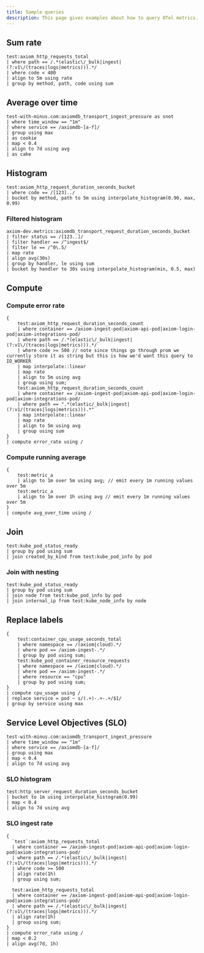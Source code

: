 ```yaml
---
title: Sample queries
description: This page gives examples about how to query OTel metrics.
---
```


## Sum rate

```kusto
test:axiom_http_requests_total
| where path == /.*(elastic\/_bulk|ingest|(?:v1\/(traces|logs|metrics))).*/
| where code < 400
| align to 5m using rate
| group by method, path, code using sum
```

## Average over time

```kusto
test-with-minus.com:axiomdb_transport_ingest_pressure as snot
| where time_window == "1m"
| where service == /axiomdb-[a-f]/
| group using max
| as cookie
| map < 0.4
| align to 7d using avg
| as cake
```

## Histogram

```kusto
test:axiom_http_request_duration_seconds_bucket
| where code == /[123]../
| bucket by method, path to 5m using interpolate_histogram(0.90, max, 0.99)
```

### Filtered histogram

```kusto
axiom-dev.metrics:axiomdb_transport_request_duration_seconds_bucket
| filter status == /[123..]/
| filter handler == /^ingest$/
| filter le == /^0\.5/
| map rate
| align avg(30s)
| group by handler, le using sum
| bucket by handler to 30s using interpolate_histogram(min, 0.5, max)
```

## Compute

### Compute error rate

```kusto
{ 
    test:axiom_http_request_duration_seconds_count
    | where container == /axiom-ingest-pod|axiom-api-pod|axiom-login-pod|axiom-integrations-pod/
    | where path == /.*(elastic\/_bulk|ingest|(?:v1\/(traces|logs|metrics))).*/
    | where code >= 500 // note since things go through prom we currently store it as string but this is how we'd want this query to IO_WORKER
    | map interpolate::linear
    | map rate
    | align to 5m using avg
    | group using sum;
    test:axiom_http_request_duration_seconds_count
    | where container == /axiom-ingest-pod|axiom-api-pod|axiom-login-pod|axiom-integrations-pod/
    | where path == ".*(elastic/_bulk|ingest|(?:v1/(traces|logs|metrics))).*"
    | map interpolate::linear
    | map rate
    | align to 5m using avg
    | group using sum
}
| compute error_rate using /
```

### Compute running average

```kusto
{
    test:metric_a
    | align to 1m over 5m using avg; // emit every 1m running values over 5m
    test:metric_a
    | align to 1m over 1h using avg // emit every 1m running values over 5m
}
| compute avg_over_time using /
```

## Join

```kusto
test:kube_pod_status_ready
| group by pod using sum
| join created_by_kind from test:kube_pod_info by pod
```

### Join with nesting

```kusto
test:kube_pod_status_ready
| group by pod using sum
| join node from test:kube_pod_info by pod
| join internal_ip from test:kube_node_info by node
```

## Replace labels

```kusto
{
    test:container_cpu_usage_seconds_total
    | where namespace == /(axiom|cloud).*/
    | where pod == /axiom-ingest-.*/
    | group by pod using sum;
    test:kube_pod_container_resource_requests
    | where namespace == /(axiom|cloud).*/
    | where pod == /axiom-ingest-.*/
    | where resource == "cpu"
    | group by pod using sum;
}
| compute cpu_usage using /
| replace service = pod ~ s/(.+)-.+-.+/$1/
| group by service using max
```

## Service Level Objectives (SLO)

```kusto
test-with-minus.com:axiomdb_transport_ingest_pressure
| where time_window == "1m"
| where service == /axiomdb-[a-f]/
| group using max
| map < 0.4
| align to 7d using avg
```

### SLO histogram

```
test:http_server_request_duration_seconds_bucket
| bucket to 1m using interpolate_histogram(0.99)
| map < 0.4
| align to 7d using avg
```

### SLO ingest rate

```kusto
{
  `test`:axiom_http_requests_total
  | where container == /axiom-ingest-pod|axiom-api-pod|axiom-login-pod|axiom-integrations-pod/
  | where path == /.*(elastic\/_bulk|ingest|(?:v1\/(traces|logs|metrics))).*/ 
  | where code >= 500
  | align rate(1h)
  | group using sum;
  
  test:axiom_http_requests_total
  | where container == /axiom-ingest-pod|axiom-api-pod|axiom-login-pod|axiom-integrations-pod/
  | where path == /.*(elastic\/_bulk|ingest|(?:v1\/(traces|logs|metrics))).*/ 
  | align rate(1h)
  | group using sum;
}
| compute error_rate using /
| map < 0.2
| align avg(7d, 1h)
```
